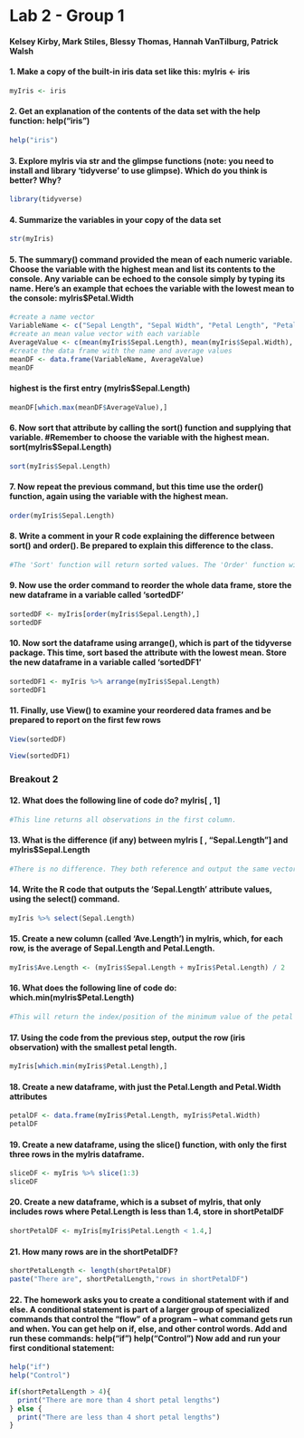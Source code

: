 # Lab 2 - Group 1 
#### Kelsey Kirby, Mark Stiles, Blessy Thomas, Hannah VanTilburg, Patrick Walsh

#### 1. Make a copy of the built-in iris data set like this: myIris \<- iris

```{r}
myIris <- iris
```

#### 2. Get an explanation of the contents of the data set with the help function: help("iris")

```{r}
help("iris")
```

#### 3. Explore myIris via str and the glimpse functions (note: you need to install and library 'tidyverse' to use glimpse). Which do you think is better? Why?

```{r}
library(tidyverse)
```

#### 4. Summarize the variables in your copy of the data set

```{r}
str(myIris)
```

#### 5. The summary() command provided the mean of each numeric variable. Choose the variable with the highest mean and list its contents to the console. Any variable can be echoed to the console simply by typing its name. Here's an example that echoes the variable with the lowest mean to the console: myIris$Petal.Width

```{r}
#create a name vector
VariableName <- c("Sepal Length", "Sepal Width", "Petal Length", "Petal Width")
#create an mean value vector with each variable
AverageValue <- c(mean(myIris$Sepal.Length), mean(myIris$Sepal.Width), mean(myIris$Petal.Length), mean(myIris$Petal.Width))
#create the data frame with the name and average values
meanDF <- data.frame(VariableName, AverageValue)
meanDF
```

#### highest is the first entry (myIris$Sepal.Length)

```{r}
meanDF[which.max(meanDF$AverageValue),]
```

#### 6. Now sort that attribute by calling the sort() function and supplying that variable. #Remember to choose the variable with the highest mean. sort(myIris$Sepal.Length)

```{r}
sort(myIris$Sepal.Length)
```

#### 7. Now repeat the previous command, but this time use the order() function, again using the variable with the highest mean.

```{r}
order(myIris$Sepal.Length)
```

#### 8. Write a comment in your R code explaining the difference between sort() and order(). Be prepared to explain this difference to the class.

```{r}
#The 'Sort' function will return sorted values. The 'Order' function will return the index/position of the sorted values.
```

#### 9. Now use the order command to reorder the whole data frame, store the new dataframe in a variable called 'sortedDF'

```{r}
sortedDF <- myIris[order(myIris$Sepal.Length),]
sortedDF
```

#### 10. Now sort the dataframe using arrange(), which is part of the tidyverse package. This time, sort based the attribute with the lowest mean. Store the new dataframe in a variable called 'sortedDF1'

```{r}
sortedDF1 <- myIris %>% arrange(myIris$Sepal.Length)
sortedDF1
```

#### 11. Finally, use View() to examine your reordered data frames and be prepared to report on the first few rows

```{r}
View(sortedDF)
```


```{r}
View(sortedDF1)
```

### Breakout 2

#### 12. What does the following line of code do? myIris[ , 1]

```{r}
#This line returns all observations in the first column.
```

#### 13. What is the difference (if any) between myIris [ , "Sepal.Length"] and myIris$Sepal.Length

```{r}
#There is no difference. They both reference and output the same vector.
```

#### 14. Write the R code that outputs the 'Sepal.Length' attribute values, using the select() command.

```{r}
myIris %>% select(Sepal.Length)
```

#### 15. Create a new column (called 'Ave.Length') in myIris, which, for each row, is the average of Sepal.Length and Petal.Length.

```{r}
myIris$Ave.Length <- (myIris$Sepal.Length + myIris$Petal.Length) / 2
```

#### 16. What does the following line of code do: which.min(myIris$Petal.Length)

```{r}
#This will return the index/position of the minimum value of the petal lengths vector.
```

#### 17. Using the code from the previous step, output the row (iris observation) with the smallest petal length.

```{r}
myIris[which.min(myIris$Petal.Length),]
```

#### 18. Create a new dataframe, with just the Petal.Length and Petal.Width attributes

```{r}
petalDF <- data.frame(myIris$Petal.Length, myIris$Petal.Width)
petalDF
```

#### 19. Create a new dataframe, using the slice() function, with only the first three rows in the myIris dataframe.

```{r}
sliceDF <- myIris %>% slice(1:3)
sliceDF
```

#### 20. Create a new dataframe, which is a subset of myIris, that only includes rows where Petal.Length is less than 1.4, store in shortPetalDF

```{r}
shortPetalDF <- myIris[myIris$Petal.Length < 1.4,]
```

#### 21. How many rows are in the shortPetalDF?

```{r}
shortPetalLength <- length(shortPetalDF)
paste("There are", shortPetalLength,"rows in shortPetalDF")
```

#### 22. The homework asks you to create a conditional statement with if and else. A conditional statement is part of a larger group of specialized commands that control the "flow" of a program -- what command gets run and when. You can get help on if, else, and other control words. Add and run these commands: help("if") help("Control") Now add and run your first conditional statement:

```{r}
help("if") 
help("Control")
```

```{r}
if(shortPetalLength > 4){ 
  print("There are more than 4 short petal lengths")
} else {
  print("There are less than 4 short petal lengths")
}
```

